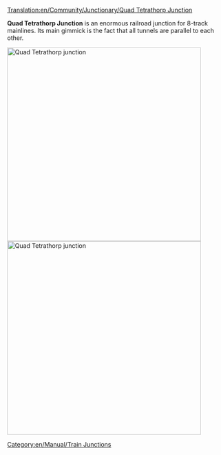 [[Translation:en/Community/Junctionary/Quad Tetrathorp Junction]]
{{en/-}}{{en/Community/Junctionary/Navigation}}

'''Quad Tetrathorp Junction''' is an enormous railroad junction for 8-track mainlines. Its main gimmick is the fact that all tunnels are parallel to each other.

[[File:en/Community/Junctionary/Quad Tetrathorp Junction.png|left|thumb|450px|Quad Tetrathorp junction]][[File:en/Community/Junctionary/Quad Tetrathorp Junction 2.png|left|thumb|450px|Quad Tetrathorp junction]]

{{en/Community/Junctionary/Junction Criteria|High|4|1|0|2.5|1|1|1|1|0|0|3||Broken down trains only affect the one track.|
* Can handle large amount of traffic.
}}

[[Category:en/Manual/Train Junctions]]